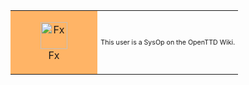 {| cellspacing="0" align="right" style="width: 238px; color: #000000; background: #ffe496;"
| style="width: 45px; height: 45px; background: #ffb466; text-align: center;" |[[File:en/Manual/OpenttdLogo.png|43px|Fx]]
| style="font-size: 8pt; padding: 4pt; line-height: 1.25em;" | This user is a SysOp on the OpenTTD Wiki.
|}